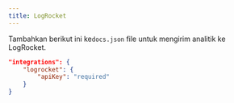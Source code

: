 ```yaml
---
title: LogRocket
---
```


Tambahkan berikut ini ke`docs.json` file untuk mengirim analitik ke LogRocket.

```json Analytics options in docs.json
"integrations": {
    "logrocket": {
        "apiKey": "required"
    }
}
```
